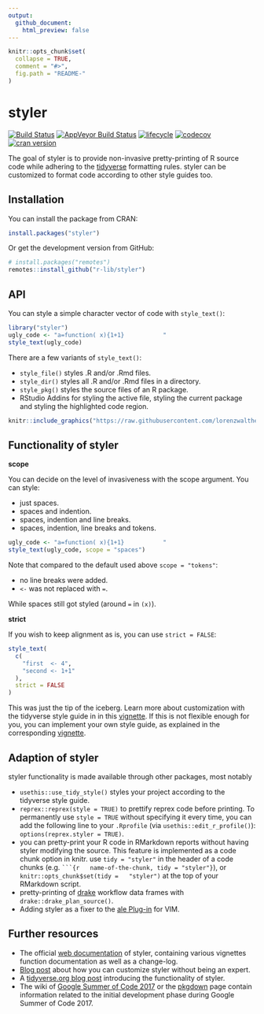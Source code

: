 ```yaml
---
output:
  github_document:
    html_preview: false
---
```


<!-- README.md is generated from README.Rmd. Please edit that file -->

```r
knitr::opts_chunk$set(
  collapse = TRUE,
  comment = "#>",
  fig.path = "README-"
)
```

# styler

[![Build
Status](https://travis-ci.org/r-lib/styler.svg?branch=master)](https://travis-ci.org/r-lib/styler)
[![AppVeyor Build
Status](https://ci.appveyor.com/api/projects/status/github/r-lib/styler?branch=master&svg=true)](https://ci.appveyor.com/project/r-lib/styler)
[![lifecycle](https://img.shields.io/badge/lifecycle-stable-brightgreen.svg)](https://www.tidyverse.org/lifecycle/#stable)
[![codecov](https://codecov.io/gh/r-lib/styler/branch/master/graph/badge.svg)](https://codecov.io/gh/r-lib/styler)
[![cran
version](http://www.r-pkg.org/badges/version/styler)](https://cran.r-project.org/package=styler)

 
The goal of styler is to provide non-invasive pretty-printing of R source code
while adhering to the [tidyverse](http://style.tidyverse.org) formatting rules.
styler can be customized to format code according to other style guides too.

## Installation

You can install the package from CRAN:

```r
install.packages("styler")
```

Or get the development version from GitHub:

```r
# install.packages("remotes")
remotes::install_github("r-lib/styler")
```

## API

You can style a simple character vector of code with `style_text()`:

```r
library("styler")
ugly_code <- "a=function( x){1+1}           "
style_text(ugly_code)
```

There are a few variants of `style_text()`:

* `style_file()` styles .R and/or .Rmd files.
* `style_dir()` styles all .R and/or .Rmd files in a directory.
* `style_pkg()` styles the source files of an R package.
* RStudio Addins for styling the active file, styling the current package and
  styling the highlighted code region.

```r
knitr::include_graphics("https://raw.githubusercontent.com/lorenzwalthert/some_raw_data/master/styler_0.1.gif")
```

## Functionality of styler

**scope**

You can decide on the level of invasiveness with the scope argument. You can
style:

* just spaces.
* spaces and indention.
* spaces, indention and line breaks.
* spaces, indention, line breaks and tokens.

```r
ugly_code <- "a=function( x){1+1}           "
style_text(ugly_code, scope = "spaces")
```

Note that compared to the default used above `scope = "tokens"`:

* no line breaks were added.
* `<-` was not replaced with `=`.

While spaces still got styled (around `=` in `(x)`).

**strict**

If you wish to keep alignment as is, you can use `strict = FALSE`:

```r
style_text(
  c(
    "first  <- 4",
    "second <- 1+1"
  ),
  strict = FALSE
)
```

This was just the tip of the iceberg. Learn more about customization with the
tidyverse style guide in in this
[vignette](http://styler.r-lib.org/articles/introducing_styler.html). If this is
not flexible enough for you, you can implement your own style guide, as
explained in the corresponding
[vignette](http://styler.r-lib.org/articles/customizing_styler.html).

## Adaption of styler

styler functionality is made available through other packages, most notably

* `usethis::use_tidy_style()` styles your project according to the tidyverse
  style guide.
* `reprex::reprex(style = TRUE)` to prettify reprex code before printing. To
  permanently use `style = TRUE` without specifying it every time, you can add the
  following line to your `.Rprofile` (via `usethis::edit_r_profile()`):
  `options(reprex.styler = TRUE)`.
* you can pretty-print your R code in RMarkdown reports without having styler
  modifying the source. This feature is implemented as a code chunk option in
  knitr. use `tidy = "styler"` in the header of a code chunks (e.g. ` ```{r
  name-of-the-chunk, tidy = "styler"}`), or `knitr::opts_chunk$set(tidy =
  "styler")` at the top of your RMarkdown script.
* pretty-printing of [drake](https://github.com/ropensci/drake) workflow data
  frames with `drake::drake_plan_source()`.
* Adding styler as a fixer to the 
  [ale Plug-in](https://github.com/w0rp/ale/pull/2401#issuecomment-485942966) 
  for VIM.

## Further resources

* The official [web documentation](http://styler.r-lib.org/) of styler,
  containing various vignettes function documentation as well as a change-log.
* [Blog
  post](https://lorenzwalthert.netlify.com/posts/customizing-styler-the-quick-way/)
  about how you can customize styler without being an expert.
* A [tidyverse.org blog
  post](https://www.tidyverse.org/articles/2017/12/styler-1.0.0/) introducing the
  functionality of styler.
* The wiki of [Google Summer of Code
  2017](https://github.com/rstats-gsoc/gsoc2017/wiki/Noninvasive-source-code-formatting)
  or the [pkgdown](https://r-lib.github.io/styler/) page contain information
  related to the initial development phase during Google Summer of Code 2017.


